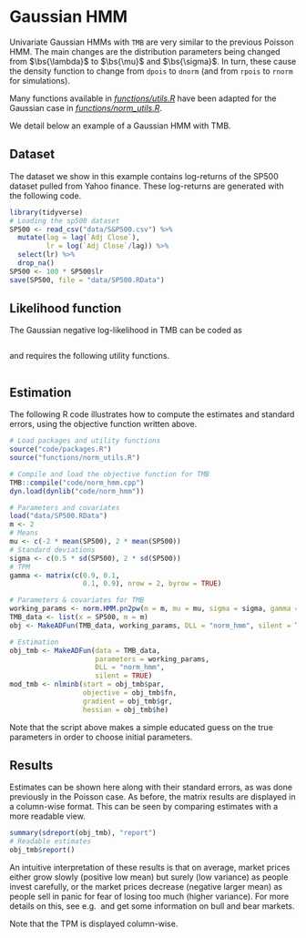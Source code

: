 # Gaussian HMM

Univariate Gaussian HMMs with `TMB` are very similar to the previous Poisson HMM.
The main changes are the distribution parameters being changed from $\bs{\lambda}$ to $\bs{\mu}$ and $\bs{\sigma}$.
In turn, these cause the density function to change from `dpois` to `dnorm` (and from `rpois` to `rnorm` for simulations).

Many functions available in *[functions/utils.R](#utils.R)* have been adapted for the Gaussian case in *[functions/norm_utils.R](#norm_utils.R)*.

We detail below an example of a Gaussian HMM with TMB.

## Dataset
The dataset we show in this example contains log-returns of the SP500 dataset pulled from Yahoo finance.
These log-returns are generated with the following code.
```r
library(tidyverse)
# Loading the sp500 dataset
SP500 <- read_csv("data/S&P500.csv") %>%
  mutate(lag = lag(`Adj Close`),
         lr = log(`Adj Close`/lag)) %>%
  select(lr) %>%
  drop_na()
SP500 <- 100 * SP500$lr
save(SP500, file = "data/SP500.RData")
```

## Likelihood function
The Gaussian negative log-likelihood in TMB can be coded as
```Rcpp
```

and requires the following utility functions.
```Rcpp
```

## Estimation
The following R code illustrates how to compute the estimates and standard errors, using the objective function written above.
```r
# Load packages and utility functions
source("code/packages.R")
source("functions/norm_utils.R")

# Compile and load the objective function for TMB
TMB::compile("code/norm_hmm.cpp")
dyn.load(dynlib("code/norm_hmm"))

# Parameters and covariates
load("data/SP500.RData")
m <- 2
# Means
mu <- c(-2 * mean(SP500), 2 * mean(SP500))
# Standard deviations
sigma <- c(0.5 * sd(SP500), 2 * sd(SP500))
# TPM
gamma <- matrix(c(0.9, 0.1,
                  0.1, 0.9), nrow = 2, byrow = TRUE)

# Parameters & covariates for TMB
working_params <- norm.HMM.pn2pw(m = m, mu = mu, sigma = sigma, gamma = gamma)
TMB_data <- list(x = SP500, m = m)
obj <- MakeADFun(TMB_data, working_params, DLL = "norm_hmm", silent = TRUE)

# Estimation
obj_tmb <- MakeADFun(data = TMB_data,
                     parameters = working_params,
                     DLL = "norm_hmm",
                     silent = TRUE)
mod_tmb <- nlminb(start = obj_tmb$par,
                  objective = obj_tmb$fn,
                  gradient = obj_tmb$gr,
                  hessian = obj_tmb$he)
```
Note that the script above makes a simple educated guess on the true parameters in order to choose initial parameters.

## Results
Estimates can be shown here along with their standard errors, as was done previously in the Poisson case.
As before, the matrix results are displayed in a column-wise format.
This can be seen by comparing estimates with a more readable view.
```r
summary(sdreport(obj_tmb), "report")
# Readable estimates
obj_tmb$report()
```

An intuitive interpretation of these results is that on average, market prices either grow slowly (positive low mean) but surely (low variance) as people invest carefully, or the market prices decrease (negative larger mean) as people sell in panic for fear of losing too much (higher variance).
For more details on this, see e.g. \citet{bullaa} and get some information on bull and bear markets.

Note that the TPM is displayed column-wise.

